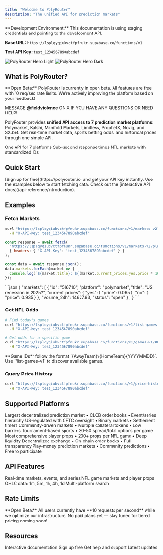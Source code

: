 ```yaml
---
title: "Welcome to PolyRouter"
description: "The unified API for prediction markets"
---
```


<Warning>
  **Development Environment:** This documentation is using staging credentials and pointing to the development API. 
  
  **Base URL:** `https://lsplqyqiubvctfpfnukr.supabase.co/functions/v1`
  
  **Test API Key:** `test_1234567890abcdef`
</Warning>



<img
  className="block dark:hidden"
  src="/images/logo_w_color.png"
  alt="PolyRouter Hero Light"
/>
<img
  className="hidden dark:block"
  src="/images/logo_w_color.png"
  alt="PolyRouter Hero Dark"
/>

## What is PolyRouter?

<Warning>
  **Open Beta:** PolyRouter is currently in open beta. All features are free with 10 req/sec rate limits. We're actively improving the platform based on your feedback! 

  MESSAGE **@fieldviolence** ON X IF YOU HAVE ANY QUESTIONS OR NEED HELP!
</Warning>

PolyRouter provides **unified API access to 7 prediction market platforms**: Polymarket, Kalshi, Manifold Markets, Limitless, ProphetX, Novig, and SX.bet. Get real-time market data, sports betting odds, and historical prices through one simple API.

<CardGroup cols={3}>
  <Card title="Unified Access" icon="layer-group" iconType="duotone">
    One API for 7 platforms
  </Card>
  <Card title="Real-Time Data" icon="bolt" iconType="duotone">
    Sub-second response times
  </Card>
  <Card title="Sports Betting" icon="football" iconType="duotone">
    NFL markets with standardized IDs
  </Card>
</CardGroup>

## Quick Start

<Steps>
  <Step title="Get Your API Key">
    [Sign up for free](https://polyrouter.io) and get your API key instantly.
  </Step>
  <Step title="Make Your First Request">
    Use the examples below to start fetching data.
  </Step>
  <Step title="Explore the API">
    Check out the [interactive API docs](/api-reference/introduction).
  </Step>
</Steps>

## Examples

### Fetch Markets

<CodeGroup>

```bash cURL
curl "https://lsplqyqiubvctfpfnukr.supabase.co/functions/v1/markets-v2?platform=polymarket&limit=5" \
  -H "X-API-Key: test_1234567890abcdef"
```

```javascript JavaScript
const response = await fetch(
  'https://lsplqyqiubvctfpfnukr.supabase.co/functions/v1/markets-v2?platform=polymarket&limit=5',
  { headers: { 'X-API-Key': 'test_1234567890abcdef' } }
);

const data = await response.json();
data.markets.forEach(market => {
  console.log(`${market.title}: ${(market.current_prices.yes.price * 100).toFixed(1)}%`);
});
```

</CodeGroup>

<Accordion title="Response Example">
```json
{
  "markets": [
    {
      "id": "516710",
      "platform": "polymarket",
      "title": "US recession in 2025?",
      "current_prices": {
        "yes": { "price": 0.065 },
        "no": { "price": 0.935 }
      },
      "volume_24h": 14627.93,
      "status": "open"
    }
  ]
}
```
</Accordion>

### Get NFL Odds

```bash
# Find today's games
curl "https://lsplqyqiubvctfpfnukr.supabase.co/functions/v1/list-games-v1?league=nfl&limit=5" \
  -H "X-API-Key: test_1234567890abcdef"

# Get odds for a specific game
curl "https://lsplqyqiubvctfpfnukr.supabase.co/functions/v1/games-v1/BUFvKC20251020" \
  -H "X-API-Key: test_1234567890abcdef"
```

<Info>
  **Game IDs** follow the format `{AwayTeam}v{HomeTeam}{YYYYMMDD}`. Use `/list-games-v1` to discover available games.
</Info>

### Query Price History

```bash
curl "https://lsplqyqiubvctfpfnukr.supabase.co/functions/v1/price-history-v2?market_ids=516710&interval=1h&limit=24" \
  -H "X-API-Key: test_1234567890abcdef"
```

## Supported Platforms

<AccordionGroup>
  <Accordion icon="chart-simple" title="Polymarket">
    Largest decentralized prediction market • CLOB order books • Event/series hierarchy
  </Accordion>
  
  <Accordion icon="building-columns" title="Kalshi">
    US-regulated with CFTC oversight • Binary markets • Settlement timers
  </Accordion>
  
  <Accordion icon="infinity" title="Limitless">
    Community-driven markets • Multiple collateral tokens • Low barriers
  </Accordion>
  
  <Accordion icon="chart-mixed" title="ProphetX">
    Tournament-based sports • 30-50 spread/total options per game
  </Accordion>
  
  <Accordion icon="dice" title="Novig">
    Most comprehensive player props • 200+ props per NFL game • Deep liquidity
  </Accordion>
  
  <Accordion icon="circle-nodes" title="SX.bet">
    Decentralized exchange • On-chain order books • Full transparency
  </Accordion>
  
  <Accordion icon="sparkles" title="Manifold Markets">
    Play-money prediction markets • Community predictions • Free to participate
  </Accordion>
</AccordionGroup>

## API Features

<CardGroup cols={2}>
  <Card title="Markets V2" icon="chart-line" href="/api-reference/introduction">
    Real-time markets, events, and series
  </Card>
  <Card title="Sports V1" icon="football" href="/api-reference/introduction">
    NFL game markets and player props
  </Card>
  <Card title="Price History" icon="chart-area" href="/api-reference/introduction">
    OHLC data: 1m, 5m, 1h, 4h, 1d
  </Card>
  <Card title="Search" icon="magnifying-glass" href="/api-reference/introduction">
    Multi-platform search
  </Card>
</CardGroup>

## Rate Limits

<Note>
  **Open Beta:** All users currently have **10 requests per second** while we optimize our infrastructure. No paid plans yet — stay tuned for tiered pricing coming soon!
</Note>

## Resources

<CardGroup cols={2}>
  <Card title="API Reference" icon="code" href="/api-reference/introduction">
    Interactive documentation
  </Card>
  <Card title="Get API Key" icon="key" href="https://polyrouter.io">
    Sign up free
  </Card>
  <Card title="Discord Community" icon="discord" href="https://discord.gg/fyagg92CVM">
    Get help and support
  </Card>
  <Card title="Follow on X" icon="x-twitter" href="https://x.com/polyrouter">
    Latest updates
  </Card>
</CardGroup>
